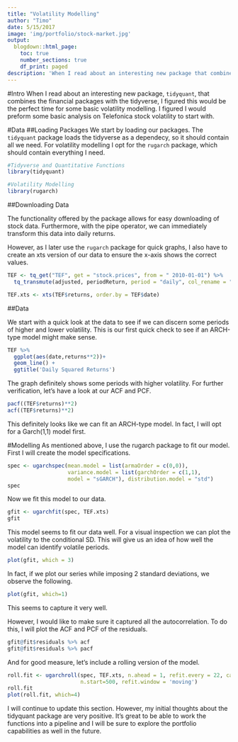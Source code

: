 ```yaml
---
title: "Volatility Modelling"
author: "Timo"
date: 5/15/2017
image: 'img/portfolio/stock-market.jpg'
output:
  blogdown::html_page:
    toc: true
    number_sections: true
    df_print: paged
description: 'When I read about an interesting new package that combines the financial packages with the tidyverse, I figured this would be the perfect time for some basic volatility modelling.'
---
```


#Intro
When I read about an interesting new package, `tidyquant`, that combines the financial packages with the tidyverse, I figured this would be the perfect time for some basic volatility modelling. I figured I would preform some basic analysis on Telefonica stock volatility to start with.

#Data
##Loading Packages
We start by loading our packages. The `tidyquant` package loads the tidyverse as a dependecy, so it should contain all we need. For volatility modelling I opt for the `rugarch` package, which should contain everything I need. 

```r
#Tidyverse and Quantitative Functions
library(tidyquant) 

#Volatility Modelling
library(rugarch)
```

##Downloading Data

The functionality offered by the package allows for easy downloading of stock data. Furthermore, with the pipe operator, we can immediately transform this data into daily returns. 

However, as I later use the `rugarch` package for quick graphs, I also have to create an xts version of our data to ensure the x-axis shows the correct values. 
```r
TEF <- tq_get("TEF", get = "stock.prices", from = " 2010-01-01") %>% 
  tq_transmute(adjusted, periodReturn, period = "daily", col_rename = "returns")

TEF.xts <- xts(TEF$returns, order.by = TEF$date)
```

##Data

We start with a quick look at the data to see if we can discern some periods of higher and lower volatility. This is our first quick check to see if an ARCH-type model might make sense.

```r
TEF %>% 
  ggplot(aes(date,returns**2))+
  geom_line() +
  ggtitle('Daily Squared Returns')
```

The graph definitely shows some periods with higher volatility. For further verification, let's have a look at our ACF and PCF. 

```r
pacf((TEF$returns)**2)
acf((TEF$returns)**2)
```

This definitely looks like we can fit an ARCH-type model. In fact, I will opt for a Garch(1,1) model first.

#Modelling
As mentioned above, I use the rugarch package to fit our model. First I will create the model specifications. 
```r
spec <- ugarchspec(mean.model = list(armaOrder = c(0,0)), 
                   variance.model = list(garchOrder = c(1,1), 
                   model = "sGARCH"), distribution.model = "std")
spec
```

Now we fit this model to our data.

```r
gfit <- ugarchfit(spec, TEF.xts)
gfit
```

This model seems to fit our data well. For a visual inspection we can plot the volatility to the conditional SD. This will give us an idea of how well the model can identify volatile periods. 

```r
plot(gfit, which = 3)
```

In fact, if we plot our series while imposing 2 standard deviations, we observe the following.

```r
plot(gfit, which=1)
```

This seems to capture it very well.

However, I would like to make sure it captured all the autocorrelation. To do this, I will plot the ACF and PCF of the residuals. 

```r
gfit@fit$residuals %>% acf
gfit@fit$residuals %>% pacf
```

And for good measure, let's include a rolling version of the model. 

```r
roll.fit <- ugarchroll(spec, TEF.xts, n.ahead = 1, refit.every = 22, calculate.VaR = T,
                       n.start=500, refit.window = 'moving')
roll.fit
plot(roll.fit, which=4)
```


I will continue to update this section. However, my initial thoughts about the tidyquant package are very positive. It's great to be able to work the functions into a pipeline and I will be sure to explore the portfolio capabilities as well in the future. 

